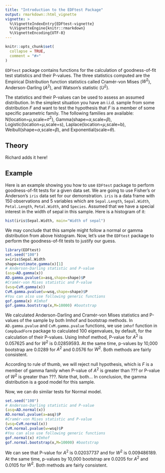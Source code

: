 ```yaml
---
title: "Introduction to the EDFtest Package"
output: rmarkdown::html_vignette
vignette: >
  %\VignetteIndexEntry{EDFtest-vignette}
  %\VignetteEngine{knitr::rmarkdown}
  %\VignetteEncoding{UTF-8}
---
```


```r
knitr::opts_chunk$set(
  collapse = TRUE,
  comment = "#>"
)
```

`EDFtest` package contains functions for the calculation of goodness-of-fit test statistics and their P-values. The three statistics computed are the Empirical Distribution function statistics called Cramér-von Mises ($W^{2}$), Anderson-Darling ($A^{2}$), and Watson's statistic ($U^{2}$).

The statistics and their P-values can be used to assess an assumed distribution. In the simplest situation you have an i.i.d. sample from some distribution $F$ and want to test the hypothesis that $F$ is a member of some specific parametric family. The following families are available: N(location=$\mu$,scale=$\sigma^{2}$), Gamma(shape=$\alpha$,scale=$\beta$), Logistic(location=$\mu$,scale=s),
Laplace(location=$\mu$,scale=b),
Weibull(shape=$\alpha$,scale=$\beta$), and
Exponential(scale=$\theta$).

## Theory 
Richard adds it here!


## Example

Here is an example showing you how to use `EDFtest` package to perform goodness-of-fit tests for a given data set. We are going to use Fisher's or Anderson's `iris` data set for our demonstration. `iris` is a data frame with 150 observations and 5 variables which are  `Sepal.Length`, `Sepal.Width`, `Petal.Length`, `Petal.Width`, and `Species`. Assumed that we have a special interest in the width of sepal in this sample. Here is a histogram of it:

```r
hist(iris$Sepal.Width, main="Width of sepal")
```

We may conclude that this sample might follow a normal or gamma distribution from above histogram. Now, let's use the `EDFtest` package to perform the goodness-of-fit tests to justify our guess.


```r
library(EDFtest)
set.seed("100")
x=iris$Sepal.Width
shape=estimate.gamma(x)[1]
# Anderson-Darling statistic and P-value
(asq=AD.gamma(x))
AD.gamma.pvalue(a=asq,shape=shape)$P
#Cramér-von Mises statistic and P-value
(wsq=CvM.gamma(x))
CvM.gamma.pvalue(w=wsq,shape=shape)$P
#You can also use following generic functions
gof.gamma(x) #Imhof
gof.gamma.bootstrap(x,M=10000) #bootstrap
```

We calculated Anderson-Darling and Cramér-von Mises statistics and P-values of the sample by both Imhof and bootstrap methods. In `AD.gamma.pvalue` and `CvM.gamma.pvalue` functions, we use `imhof` function in `CompQuadForm` package to calculated 100 eigenvalues, by default, for the calculation of their P-values. Using Imhof method, P-value for $A^{2}$ is 0.057625 and for $W^{2}$ is 0.02859593. At the same time, p-values by 10,000 bootstrap are 0.0289 for $A^{2}$ and 0.0576 for $W^{2}$. Both methods are fairly consistent.

According to rule of thumb, we will reject null hypothesis, which is $F$ is a member of gamma family when P-value of $A^{2}$ is greater than ??? or P-value of $W^{2}$ is greater than ???. Note that, both... In conclusion, the gamma distribution is a good model for this sample.

Now, we can do similar tests for Normal model.

```r
set.seed("100")
# Anderson-Darling statistic and P-value
(asq=AD.normal(x))
AD.normal.pvalue(a=asq)$P
#Cramér-von Mises statistic and P-value
(wsq=CvM.normal(x))
CvM.normal.pvalue(w=wsq)$P
#You can also use following generic functions
gof.normal(x) #Imhof
gof.normal.bootstrap(x,M=10000) #bootstrap
```

We can see that P-value for $A^{2}$ is 0.02037737 and for $W^{2}$ is 0.009486189. At the same time, p-values by 10,000 bootstrap are 0.0205 for $A^{2}$ and 0.0105  for $W^{2}$. Both methods are fairly consistent.
